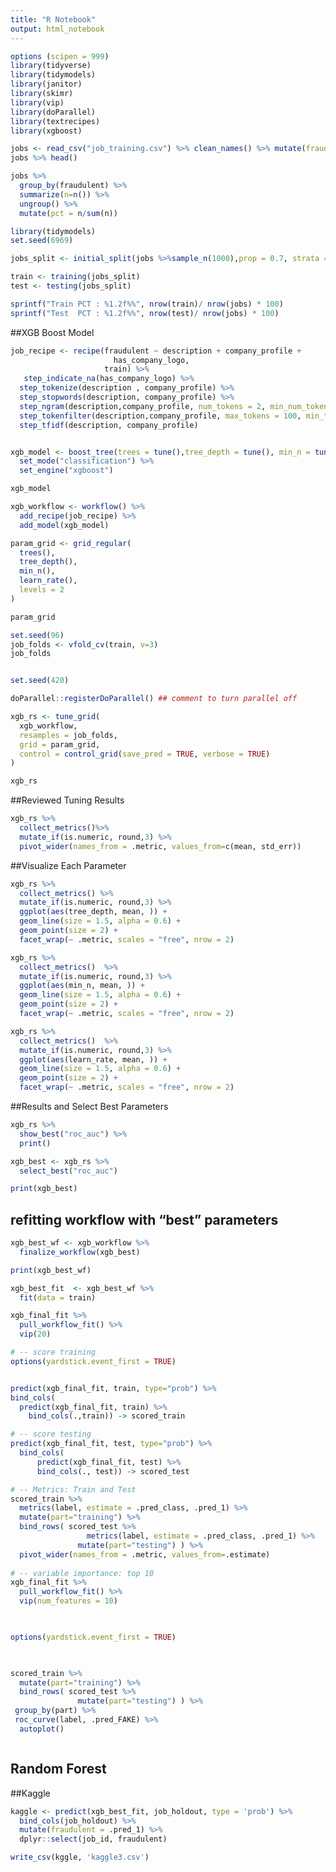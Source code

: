 ---
title: "R Notebook"
output: html_notebook
---

```{r}
options (scipen = 999)
library(tidyverse)
library(tidymodels)
library(janitor)
library(skimr)
library(vip)
library(doParallel)
library(textrecipes)
library(xgboost)
```

```{r}
jobs <- read_csv("job_training.csv") %>% clean_names() %>% mutate(fraudulent = factor(fraudulent))
jobs %>% head()
```


```{r}
jobs %>%
  group_by(fraudulent) %>%
  summarize(n=n()) %>%
  ungroup() %>%
  mutate(pct = n/sum(n))
```



```{r}
library(tidymodels)
set.seed(6969)

jobs_split <- initial_split(jobs %>%sample_n(1000),prop = 0.7, strata = fraudulent)

train <- training(jobs_split)
test <- testing(jobs_split)

sprintf("Train PCT : %1.2f%%", nrow(train)/ nrow(jobs) * 100)
sprintf("Test  PCT : %1.2f%%", nrow(test)/ nrow(jobs) * 100)

```
##XGB Boost Model

```{r}
job_recipe <- recipe(fraudulent ~ description + company_profile + 
                       has_company_logo, 
                     train) %>%
   step_indicate_na(has_company_logo) %>%
  step_tokenize(description , company_profile) %>%
  step_stopwords(description, company_profile) %>%
  step_ngram(description,company_profile, num_tokens = 2, min_num_tokens = 1) %>%
  step_tokenfilter(description,company_profile, max_tokens = 100, min_times = 5) %>%
  step_tfidf(description, company_profile)


xgb_model <- boost_tree(trees = tune(),tree_depth = tune(), min_n = tune(), learn_rate = tune() ) %>%
  set_mode("classification") %>%
  set_engine("xgboost")

xgb_model

xgb_workflow <- workflow() %>% 
  add_recipe(job_recipe) %>%
  add_model(xgb_model)

param_grid <- grid_regular(
  trees(),
  tree_depth(),
  min_n(),
  learn_rate(),
  levels = 2
)

param_grid

set.seed(96)
job_folds <- vfold_cv(train, v=3)
job_folds


set.seed(420)

doParallel::registerDoParallel() ## comment to turn parallel off 

xgb_rs <- tune_grid(
  xgb_workflow,
  resamples = job_folds,
  grid = param_grid, 
  control = control_grid(save_pred = TRUE, verbose = TRUE)
) 

xgb_rs
```

##Reviewed Tuning Results

```{r}
xgb_rs %>%
  collect_metrics()%>%
  mutate_if(is.numeric, round,3) %>% 
  pivot_wider(names_from = .metric, values_from=c(mean, std_err))
```

##Visualize Each Parameter

```{r}
xgb_rs %>%
  collect_metrics() %>%
  mutate_if(is.numeric, round,3) %>%
  ggplot(aes(tree_depth, mean, )) +
  geom_line(size = 1.5, alpha = 0.6) +
  geom_point(size = 2) +
  facet_wrap(~ .metric, scales = "free", nrow = 2)

xgb_rs %>%
  collect_metrics()  %>%
  mutate_if(is.numeric, round,3) %>%
  ggplot(aes(min_n, mean, )) +
  geom_line(size = 1.5, alpha = 0.6) +
  geom_point(size = 2) +
  facet_wrap(~ .metric, scales = "free", nrow = 2)

xgb_rs %>%
  collect_metrics()  %>%
  mutate_if(is.numeric, round,3) %>%
  ggplot(aes(learn_rate, mean, )) +
  geom_line(size = 1.5, alpha = 0.6) +
  geom_point(size = 2) +
  facet_wrap(~ .metric, scales = "free", nrow = 2)
```


##Results and Select Best Parameters

```{r}
xgb_rs %>%
  show_best("roc_auc") %>%
  print()

xgb_best <- xgb_rs %>%
  select_best("roc_auc") 

print(xgb_best)
```
## refitting workflow with "best" parameters

```{r}
xgb_best_wf <- xgb_workflow %>%
  finalize_workflow(xgb_best)

print(xgb_best_wf)

xgb_best_fit  <- xgb_best_wf %>%
  fit(data = train)
```


```{r}
xgb_final_fit %>% 
  pull_workflow_fit() %>% 
  vip(20)
```


```{r}

# -- score training  
options(yardstick.event_first = TRUE)


predict(xgb_final_fit, train, type="prob") %>%
bind_cols(
  predict(xgb_final_fit, train) %>%
    bind_cols(.,train)) -> scored_train 

# -- score testing 
predict(xgb_final_fit, test, type="prob") %>%
  bind_cols(
      predict(xgb_final_fit, test) %>%
      bind_cols(., test)) -> scored_test   

# -- Metrics: Train and Test 
scored_train %>% 
  metrics(label, estimate = .pred_class, .pred_1) %>%
  mutate(part="training") %>%
  bind_rows( scored_test %>% 
                 metrics(label, estimate = .pred_class, .pred_1) %>%
               mutate(part="testing") ) %>%
  pivot_wider(names_from = .metric, values_from=.estimate)
  
# -- variable importance: top 10
xgb_final_fit %>%
  pull_workflow_fit() %>%
  vip(num_features = 10)

  
```

```{r}
options(yardstick.event_first = TRUE)

  

scored_train %>% 
  mutate(part="training") %>%
  bind_rows( scored_test %>% 
               mutate(part="testing") ) %>%
 group_by(part) %>%
 roc_curve(label, .pred_FAKE) %>%
  autoplot()



```


## Random Forest

##Kaggle
```{r}
kaggle <- predict(xgb_best_fit, job_holdout, type = 'prob') %>%
  bind_cols(job_holdout) %>%
  mutate(fraudulent = .pred_1) %>%
  dplyr::select(job_id, fraudulent)

write_csv(kggle, 'kaggle3.csv')




```
